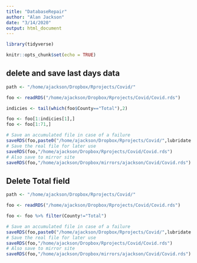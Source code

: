 ```yaml
---
title: "DatabaseRepair"
author: "Alan Jackson"
date: "3/14/2020"
output: html_document
---
```


```r
library(tidyverse)

knitr::opts_chunk$set(echo = TRUE)
```

##  delete and save last days data


```r

path <- "/home/ajackson/Dropbox/Rprojects/Covid/"

foo <- readRDS("/home/ajackson/Dropbox/Rprojects/Covid/Covid.rds")

indicies <- tail(which(foo$County=="Total"),2)

foo <- foo[1:indicies[1],]
foo <- foo[1:71,]

# Save an accumulated file in case of a failure
saveRDS(foo,paste0("/home/ajackson/Dropbox/Rprojects/Covid/",lubridate::today(),"_Covid.rds"))
# Save the real file for later use
saveRDS(foo,"/home/ajackson/Dropbox/Rprojects/Covid/Covid.rds")
# Also save to mirror site
saveRDS(foo,"/home/ajackson/Dropbox/mirrors/ajackson/Covid/Covid.rds")

```

##  Delete Total field

```r

path <- "/home/ajackson/Dropbox/Rprojects/Covid/"

foo <- readRDS("/home/ajackson/Dropbox/Rprojects/Covid/Covid.rds")

foo <- foo %>% filter(County!="Total")

# Save an accumulated file in case of a failure
saveRDS(foo,paste0("/home/ajackson/Dropbox/Rprojects/Covid/",lubridate::today(),"_Covid.rds"))
# Save the real file for later use
saveRDS(foo,"/home/ajackson/Dropbox/Rprojects/Covid/Covid.rds")
# Also save to mirror site
saveRDS(foo,"/home/ajackson/Dropbox/mirrors/ajackson/Covid/Covid.rds")



```






